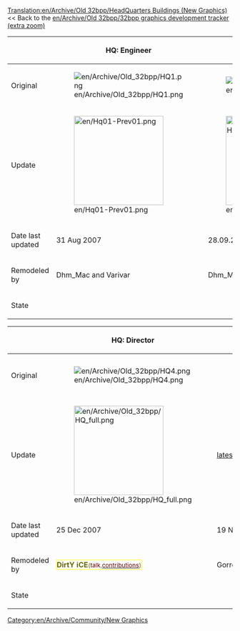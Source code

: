 [[Translation:en/Archive/Old 32bpp/HeadQuarters Buildings (New Graphics)]]
<< Back to the [[en/Archive/Old 32bpp/32bpp graphics development tracker (extra zoom)]]
[[Category:en/Archive/Community/New Graphics]]


{| border=1 style="background:#e7ebff;"
!
!HQ: Engineer
!HQ: Traffic Manager
!HQ: Transport Coordinator
|-
!Original
|[[File:en/Archive/Old 32bpp/HQ1.png]]
|[[File:en/Archive/Old 32bpp/HQ2.png]]
|[[File:en/Archive/Old 32bpp/HQ3.png]]
|-
!Update
|[[File:en/Hq01-Prev01.png|200px]]
|[[File:en/Archive/Old 32bpp/Hq2 32bpp.png|200px]]
|[[File:en/Archive/Old 32bpp/Hq3 32bpp.png|200px]]
|-
!Date last updated
|31 Aug 2007
|28.09.2008
|11.04.2009
|-
!Remodeled by
|Dhm_Mac and Varivar
|Dhm_Mac and Varivar
|Dhm_Mac and Varivar
|-
!State
{{en/Archive/Old 32bpp/Done}}
{{en/Archive/Old 32bpp/Done}}
{{en/Archive/Old 32bpp/Done}}
|}

{| border=1 style="background:#e7ebff;"
!
!HQ: Director
!HQ: Chairman
!Statue
|-
!Original
|[[File:en/Archive/Old 32bpp/HQ4.png]]
|[[File:en/Archive/Old 32bpp/HQ5.png]]
|[[File:en/Archive/Old 32bpp/Company Statue.png]]
|-
!Update
|[[File:en/Archive/Old 32bpp/HQ full.png|200px]]
|[http://www.tt-forums.net/viewtopic.php?p=670788#p670788 latest blend file]
|[[File:en/Archive/Old 32bpp/Statue2.png|200px]]
|-
!Date last updated
|25 Dec 2007
|19 Nov 2006
|
|-
!Remodeled by
|<span style="border: 1px solid #ff0; background: #fff; color: #660;"><b><span style="color: #660;">DirtY iCE</span></b><small>(<span style="color: #600;">talk</span>,[[Special:Contributions/DirtY iCE|<span style="color: #600;">contributions</span>]])</small></span>
|Gorre 
|Dhm_Mac
|-
!State
{{en/Archive/Old 32bpp/WIP}}

{{en/Archive/Old 32bpp/Done}}
|}